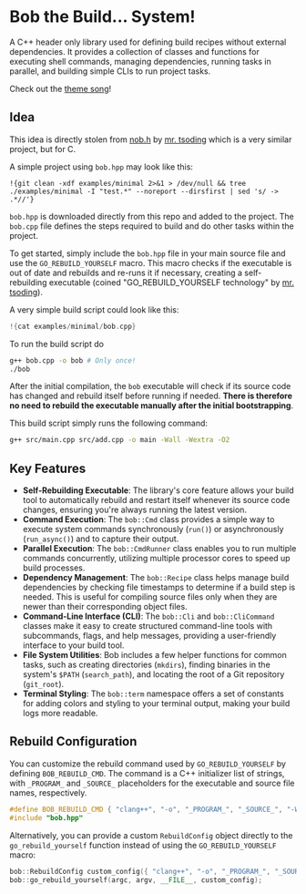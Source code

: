 # Bob the Build... System!
A C++ header only library used for defining build recipes without external dependencies. It provides a collection of classes and functions for executing shell commands, managing dependencies, running tasks in parallel, and building simple CLIs to run project tasks.

Check out the [theme song](https://www.youtube.com/watch?v=HdVg-2jn2OU)!

## Idea
This idea is directly stolen from [nob.h](https://github.com/tsoding/nob.h) by [mr. tsoding](https://github.com/tsoding) which is a very similar project, but for C.

A simple project using `bob.hpp` may look like this:

```
!{git clean -xdf examples/minimal 2>&1 > /dev/null && tree ./examples/minimal -I "test.*" --noreport --dirsfirst | sed 's/ -> .*//'}
```

`bob.hpp` is downloaded directly from this repo and added to the project. The `bob.cpp` file defines the steps required to build and do other tasks within the project.

To get started, simply include the `bob.hpp` file in your main source file and use the `GO_REBUILD_YOURSELF` macro. This macro checks if the executable is out of date and rebuilds and re-runs it if necessary, creating a self-rebuilding executable (coined "GO_REBUILD_YOURSELF technology" by [mr. tsoding](https://github.com/tsoding)).

A very simple build script could look like this:
```cpp
!{cat examples/minimal/bob.cpp}
```

To run the build script do
```bash
g++ bob.cpp -o bob # Only once!
./bob
```

After the initial compilation, the `bob` executable will check if its source code has changed and rebuild itself before running if needed. **There is therefore no need to rebuild the executable manually after the initial bootstrapping**.

This build script simply runs the following command:
```bash
g++ src/main.cpp src/add.cpp -o main -Wall -Wextra -O2
```


## Key Features
- **Self-Rebuilding Executable**: The library's core feature allows your build tool to automatically rebuild and restart itself whenever its source code changes, ensuring you're always running the latest version.
- **Command Execution**: The `bob::Cmd` class provides a simple way to execute system commands synchronously (`run()`) or asynchronously (`run_async()`) and to capture their output.
- **Parallel Execution**: The `bob::CmdRunner` class enables you to run multiple commands concurrently, utilizing multiple processor cores to speed up build processes.
- **Dependency Management**: The `bob::Recipe` class helps manage build dependencies by checking file timestamps to determine if a build step is needed. This is useful for compiling source files only when they are newer than their corresponding object files.
- **Command-Line Interface (CLI)**: The `bob::Cli` and `bob::CliCommand` classes make it easy to create structured command-line tools with subcommands, flags, and help messages, providing a user-friendly interface to your build tool.
- **File System Utilities**: Bob includes a few helper functions for common tasks, such as creating directories (`mkdirs`), finding binaries in the system's `$PATH` (`search_path`), and locating the root of a Git repository (`git_root`).
- **Terminal Styling**: The `bob::term` namespace offers a set of constants for adding colors and styling to your terminal output, making your build logs more readable.

## Rebuild Configuration
You can customize the rebuild command used by `GO_REBUILD_YOURSELF` by defining `BOB_REBUILD_CMD`. The command is a C++ initializer list of strings, with `_PROGRAM_` and `_SOURCE_` placeholders for the executable and source file names, respectively.

```cpp
#define BOB_REBUILD_CMD { "clang++", "-o", "_PROGRAM_", "_SOURCE_", "-Wall", "-O2" }
#include "bob.hpp"
```

Alternatively, you can provide a custom `RebuildConfig` object directly to the `go_rebuild_yourself` function instead of using the `GO_REBUILD_YOURSELF` macro:

```cpp
bob::RebuildConfig custom_config({ "clang++", "-o", "_PROGRAM_", "_SOURCE_", "-Wall", "-O2" });
bob::go_rebuild_yourself(argc, argv, __FILE__, custom_config);
```

